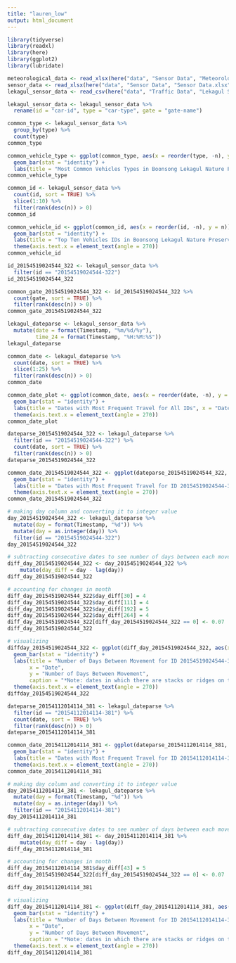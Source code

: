 ```yaml
---
title: "lauren_low"
output: html_document
---
```


```r
library(tidyverse)
library(readxl)
library(here)
library(ggplot2)
library(lubridate)
```

```r
meteorological_data <- read_xlsx(here("data", "Sensor Data", "Meteorological Data.xlsx"))
sensor_data <- read_xlsx(here("data", "Sensor Data", "Sensor Data.xlsx"))
lekagul_sensor_data <- read_csv(here("data", "Traffic Data", "Lekagul Sensor Data.csv"))
```

```r
lekagul_sensor_data <- lekagul_sensor_data %>%
  rename(id = "car-id", type = "car-type", gate = "gate-name")
```


```r
common_type <- lekagul_sensor_data %>%
  group_by(type) %>%
  count(type)
common_type

common_vehicle_type <- ggplot(common_type, aes(x = reorder(type, -n), y = n)) +
  geom_bar(stat = "identity") +
  labs(title = "Most Common Vehicles Types in Boonsong Lekagul Nature Preserve", x = "Vehicle Type", y = "Number of Vehicles")
common_vehicle_type
```

```r
common_id <- lekagul_sensor_data %>%
  count(id, sort = TRUE) %>%
  slice(1:10) %>%
  filter(rank(desc(n)) > 0)
common_id

common_vehicle_id <- ggplot(common_id, aes(x = reorder(id, -n), y = n))+
  geom_bar(stat = "identity") +
  labs(title = "Top Ten Vehicles IDs in Boonsong Lekagul Nature Preserve", x = "Vehicle ID", y = "Number of Vehicles") + 
  theme(axis.text.x = element_text(angle = 270))
common_vehicle_id
```

```r
id_20154519024544_322 <- lekagul_sensor_data %>%
  filter(id == "20154519024544-322")
id_20154519024544_322
```

```r
common_gate_20154519024544_322 <- id_20154519024544_322 %>%
  count(gate, sort = TRUE) %>%
  filter(rank(desc(n)) > 0)
common_gate_20154519024544_322
```

```r
lekagul_dateparse <- lekagul_sensor_data %>%
  mutate(date = format(Timestamp, "%m/%d/%y"),
         time_24 = format(Timestamp, "%H:%M:%S"))
lekagul_dateparse
```

```r
common_date <- lekagul_dateparse %>%
  count(date, sort = TRUE) %>%
  slice(1:25) %>%
  filter(rank(desc(n)) > 0)
common_date

common_date_plot <- ggplot(common_date, aes(x = reorder(date, -n), y = n))+
  geom_bar(stat = "identity") +
  labs(title = "Dates with Most Frequent Travel for All IDs", x = "Date", y = "Number of Locations Visited") + 
  theme(axis.text.x = element_text(angle = 270))
common_date_plot
```

```r
dateparse_20154519024544_322 <- lekagul_dateparse %>%
  filter(id == "20154519024544-322") %>%
  count(date, sort = TRUE) %>%
  filter(rank(desc(n)) > 0)
dateparse_20154519024544_322

common_date_20154519024544_322 <- ggplot(dateparse_20154519024544_322, aes(x = reorder(date, -n), y = n))+
  geom_bar(stat = "identity") +
  labs(title = "Dates with Most Frequent Travel for ID 20154519024544-322", x = "Date", y = "Number of Locations Visited") + 
  theme(axis.text.x = element_text(angle = 270))
common_date_20154519024544_322
```

```r
# making day column and converting it to integer value
day_20154519024544_322 <- lekagul_dateparse %>%
  mutate(day = format(Timestamp, "%d")) %>%
  mutate(day = as.integer(day)) %>%
  filter(id == "20154519024544-322") 
day_20154519024544_322

# subtracting consecutive dates to see number of days between each movement
diff_day_20154519024544_322 <- day_20154519024544_322 %>%
    mutate(day_diff = day - lag(day))
diff_day_20154519024544_322

# accounting for changes in month
diff_day_20154519024544_322$day_diff[30] = 4
diff_day_20154519024544_322$day_diff[111] = 4
diff_day_20154519024544_322$day_diff[192] = 5
diff_day_20154519024544_322$day_diff[264] = 4
diff_day_20154519024544_322[diff_day_20154519024544_322 == 0] <- 0.07
diff_day_20154519024544_322

# visualizing
diffday_20154519024544_322 <- ggplot(diff_day_20154519024544_322, aes(x = date, y = day_diff))+
  geom_bar(stat = "identity") +
  labs(title = "Number of Days Between Movement for ID 20154519024544-322", 
       x = "Date", 
       y = "Number of Days Between Movement",
       caption = "*Note: dates in which there are stacks or ridges on the bar indicate that vehicle ID 20154519024544-322 \n triggered sensors in multiple locations during that day") + 
  theme(axis.text.x = element_text(angle = 270)) 
diffday_20154519024544_322
```

```r
dateparse_20154112014114_381 <- lekagul_dateparse %>%
  filter(id == "20154112014114-381") %>%
  count(date, sort = TRUE) %>%
  filter(rank(desc(n)) > 0)
dateparse_20154112014114_381

common_date_20154112014114_381 <- ggplot(dateparse_20154112014114_381, aes(x = reorder(date, -n), y = n))+
  geom_bar(stat = "identity") +
  labs(title = "Dates with Most Frequent Travel for ID 20154112014114-381", x = "Date", y = "Number of Locations Visited") + 
  theme(axis.text.x = element_text(angle = 270))
common_date_20154112014114_381

# making day column and converting it to integer value
day_20154112014114_381 <- lekagul_dateparse %>%
  mutate(day = format(Timestamp, "%d")) %>%
  mutate(day = as.integer(day)) %>%
  filter(id == "20154112014114-381") 
day_20154112014114_381

# subtracting consecutive dates to see number of days between each movement
diff_day_20154112014114_381 <- day_20154112014114_381 %>%
    mutate(day_diff = day - lag(day))
diff_day_20154112014114_381

# accounting for changes in month
diff_day_20154112014114_381$day_diff[43] = 5
diff_day_20154519024544_322[diff_day_20154519024544_322 == 0] <- 0.07

diff_day_20154112014114_381

# visualizing
diff_day_20154112014114_381 <- ggplot(diff_day_20154112014114_381, aes(x = date, y = day_diff))+
  geom_bar(stat = "identity") +
  labs(title = "Number of Days Between Movement for ID 20154112014114-381", 
       x = "Date", 
       y = "Number of Days Between Movement",
       caption = "*Note: dates in which there are stacks or ridges on the bar indicate that vehicle ID 20154519024544-322 \n triggered sensors in multiple locations during that day") + 
  theme(axis.text.x = element_text(angle = 270)) 
diff_day_20154112014114_381
```

